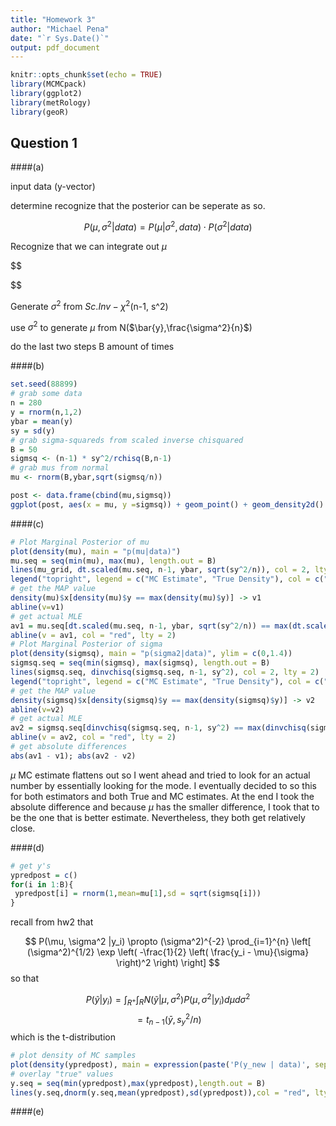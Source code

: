 ```yaml
---
title: "Homework 3"
author: "Michael Pena"
date: "`r Sys.Date()`"
output: pdf_document
---
```


```r
knitr::opts_chunk$set(echo = TRUE)
library(MCMCpack)
library(ggplot2)
library(metRology)
library(geoR)
```


## Question 1

####(a)

input data (y-vector)

determine recognize that the posterior can be seperate as so.

$$
P(\mu,\sigma^2|data) = P(\mu|\sigma^2,data)\cdot P(\sigma^2|data) 
$$

Recognize that we can integrate out $\mu$ 

$$

$$

Generate $\sigma^2$ from $Sc.Inv -\chi^2$(n-1, s^2)

use $\sigma^2$ to generate $\mu$ from N($\bar{y},\frac{\sigma^2}{n}$)

do the last two steps B amount of times

####(b)
```r
set.seed(88899)
# grab some data
n = 280
y = rnorm(n,1,2)
ybar = mean(y)
sy = sd(y)
# grab sigma-squareds from scaled inverse chisquared
B = 50
sigmsq <- (n-1) * sy^2/rchisq(B,n-1)
# grab mus from normal
mu <- rnorm(B,ybar,sqrt(sigmsq/n))
```

```r
post <- data.frame(cbind(mu,sigmsq))
ggplot(post, aes(x = mu, y =sigmsq)) + geom_point() + geom_density2d()
```

####(c)

```r
# Plot Marginal Posterior of mu
plot(density(mu), main = "p(mu|data)")
mu.seq = seq(min(mu), max(mu), length.out = B)
lines(mu_grid, dt.scaled(mu.seq, n-1, ybar, sqrt(sy^2/n)), col = 2, lty = 2)
legend("topright", legend = c("MC Estimate", "True Density"), col = c("black", "red"), lty = c(1, 2))
# get the MAP value
density(mu)$x[density(mu)$y == max(density(mu)$y)] -> v1
abline(v=v1)
# get actual MLE
av1 = mu.seq[dt.scaled(mu.seq, n-1, ybar, sqrt(sy^2/n)) == max(dt.scaled(mu.seq, n-1, ybar, sqrt(sy^2/n)))]
abline(v = av1, col = "red", lty = 2)
# Plot Marginal Posterior of sigma
plot(density(sigmsq), main = "p(sigma2|data)", ylim = c(0,1.4))
sigmsq.seq = seq(min(sigmsq), max(sigmsq), length.out = B)
lines(sigmsq.seq, dinvchisq(sigmsq.seq, n-1, sy^2), col = 2, lty = 2)
legend("topright", legend = c("MC Estimate", "True Density"), col = c("black", "red"), lty = c(1, 2))
# get the MAP value
density(sigmsq)$x[density(sigmsq)$y == max(density(sigmsq)$y)] -> v2
abline(v=v2)
# get actual MLE
av2 = sigmsq.seq[dinvchisq(sigmsq.seq, n-1, sy^2) == max(dinvchisq(sigmsq.seq, n-1, sy^2))]
abline(v = av2, col = "red", lty = 2)
# get absolute differences
abs(av1 - v1); abs(av2 - v2)
```

$\mu$ MC estimate flattens out so I went ahead and tried to look for an actual number by essentially looking for the mode. I eventually decided to so this for both estimators and both True and MC estimates.
At the end I took the absolute difference and because $\mu$ has the smaller difference, I took that to be the one that is better estimate. Nevertheless, they both get relatively close.

####(d)

```r
# get y's
ypredpost = c()
for(i in 1:B){
 ypredpost[i] = rnorm(1,mean=mu[1],sd = sqrt(sigmsq[i])) 
}
```

recall from hw2 that 

$$
P(\mu, \sigma^2 |y_i) \propto (\sigma^2)^{-2} \prod_{i=1}^{n} \left[ (\sigma^2)^{1/2} \exp \left( -\frac{1}{2} \left( \frac{y_i - \mu}{\sigma} \right)^2 \right) \right]
$$
so that 

$$
P(\tilde y|y_i) = \int_{R^+} \int_{R} N(\tilde y | \mu, \sigma^2 )P(\mu, \sigma^2 |y_i)d\mu d\sigma^2 
$$
$$
=
t_{n-1}(\bar{y}, s_y^2/n)
$$
which is the t-distribution

```r
# plot density of MC samples
plot(density(ypredpost), main = expression(paste('P(y_new | data)', sep ="")))
# overlay "true" values
y.seq = seq(min(ypredpost),max(ypredpost),length.out = B)
lines(y.seq,dnorm(y.seq,mean(ypredpost),sd(ypredpost)),col = "red", lty = 2)
```



####(e)

```r

```


